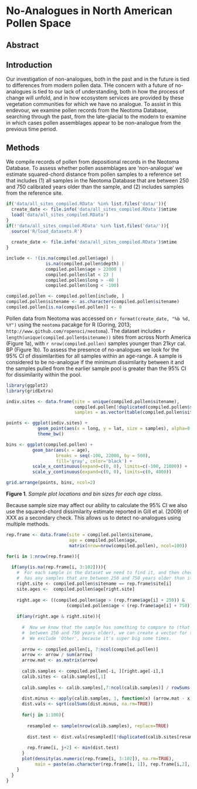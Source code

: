 No-Analogues in North American Pollen Space
========================================================

Abstract
------------------------

Introduction
------------------------
Our investigation of non-analogues, both in the past and in the future is tied to differences from modern pollen data.  THe concern with a future of no-analogues is tied to our lack of understanding, both in how the process of change will unfold, and in how ecosystem services are provided by these vegetation communities for which we have no analogue.
To assist in this endevour, we examine pollen records from the Neotoma Database, searching through the past, from the late-glacial to the modern to examine in which cases pollen assemblages appear to be non-analogue from the previous time period.

Methods
------------------------
We compile records of pollen from depositional records in the Neotoma Database.  To assess whether pollen assemblages are 'non-analogue' we estimate squared-chord distance from pollen samples to a reference set that includes (1) all samples in the Neotoma Database that are between 250 and 750 calibrated years older than the sample, and (2) includes samples from the reference site.

```r

if('data/all_sites_compiled.RData' %in% list.files('data/')){
  create_date <- file.info('data/all_sites_compiled.RData')$mtime  
  load('data/all_sites_compiled.RData')
}
if(!'data/all_sites_compiled.RData' %in% list.files('data/')){
  source('R/load_datasets.R')
  
  create_date <- file.info('data/all_sites_compiled.RData')$mtime
}

include <- !(is.na(compiled.pollen$age) | 
               is.na(compiled.pollen$depth) | 
               compiled.pollen$age > 22000 |
               compiled.pollen$lat < 23 |
               compiled.pollen$long > -40 |
               compiled.pollen$long < -100)

compiled.pollen <- compiled.pollen[include, ]
compiled.pollen$sitename <- as.character(compiled.pollen$sitename)
compiled.pollen[is.na(compiled.pollen)] <- 0

```
Pollen data from Neotoma was accessed on `r format(create_date, "%b %d, %Y")` using the `neotoma` pacakge for R (Goring, 2013; `http://www.github.com/ropensci/neotoma`).  The dataset includes `r length(unique(compiled.pollen$sitename))` sites from across North America (Figure 1a), with `r nrow(compiled.pollen)` samples younger than 21kyr cal. BP (Figure 1b).  To assess the presence of no-analogues we look for the 95% CI of dissimilarities for all samples within an age-range.  A sample is considered to be no-analogue if the minimum dissimilarity between it and the samples pulled from the earlier sample pool is greater than the 95% CI  for dissimilarity within the pool.

```r
library(ggplot2)
library(gridExtra)

indiv.sites <- data.frame(site = unique(compiled.pollen$sitename),
                          compiled.pollen[!duplicated(compiled.pollen$sitename), 4:5],
                          samples = as.vector(table(compiled.pollen$sitename)))

points <- ggplot(indiv.sites) + 
            geom_point(aes(x = long, y = lat, size = samples), alpha=0.3) +
            theme_bw()

bins <- ggplot(compiled.pollen) + 
          geom_bar(aes(x = age), 
                   breaks = seq(-100, 22000, by = 500), 
                   fill='gray', color='black') +
          scale_x_continuous(expand=c(0, 0), limits=c(-100, 21000)) +
          scale_y_continuous(expand=c(0, 0), limits=c(0, 4000))

grid.arrange(points, bins, ncol=2)

```
**Figure 1**. *Sample plot locations and bin sizes for each age class*.

Because sample size may affect our ability to calculate the 95% CI we also use the squared-chord dissimilarity estimate reported in Gill et al. (2009) of XXX as a secondary check.  This allows us to detect no-analogues using multiple methods.


```r

rep.frame <- data.frame(site = compiled.pollen$sitename,
                        age = compiled.pollen$age,
                        matrix(nrow=nrow(compiled.pollen), ncol=100))

for(i in 1:nrow(rep.frame)){
  
  if(any(is.na(rep.frame[i, 3:102]))){
    #  For each sample in the dataset we need to find it, and then check if it
    #  has any samples that are between 250 and 750 years older than it.
    right.site <- compiled.pollen$sitename == rep.frame$site[i]
    site.ages <-  compiled.pollen$age[right.site]
    
    right.age <- ((compiled.pollen$age > (rep.frame$age[i] + 250)) & 
                       (compiled.pollen$age < (rep.frame$age[i] + 750)))
    
    if(any(right.age & right.site)){
      
      #  Now we know that the sample has something to compare to (that is 
      #  between 250 and 750 years older), we can create a vector for the sample.
      #  We exclude 'Other', because it's super big some times.
      
      arrow <- compiled.pollen[i, 7:ncol(compiled.pollen)]
      arrow <- arrow / sum(arrow)
      arrow.mat <- as.matrix(arrow)
      
      calib.samples <- compiled.pollen[-i, ][right.age[-i],]
      calib.sites <- calib.samples[,1]
      
      calib.samples <- calib.samples[,7:ncol(calib.samples)] / rowSums(calib.samples[,7:ncol(calib.samples)])
      
      dist.minus <- apply(calib.samples, 1, function(x) (arrow.mat - x)^2)
      dist.vals <- sqrt(colSums(dist.minus, na.rm=TRUE))
      
      for(j in 1:100){
        
        resampled <- sample(nrow(calib.samples), replace=TRUE)
        
        dist.test <- dist.vals[resampled][!duplicated(calib.sites[resampled])]
        
        rep.frame[i, j+2] <- min(dist.test)
      }
      plot(density(as.numeric(rep.frame[i, 3:102]), na.rm=TRUE), 
           main = paste(as.character(rep.frame[i, 1]), rep.frame[i,2], sep=', '))
    }
  }
}

```

